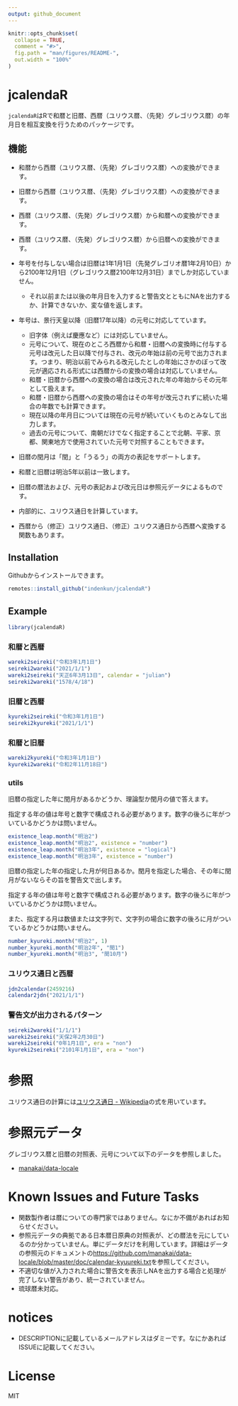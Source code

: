 ```yaml
---
output: github_document
---
```


<!-- README.md is generated from README.Rmd. Please edit that file -->

```r
knitr::opts_chunk$set(
  collapse = TRUE,
  comment = "#>",
  fig.path = "man/figures/README-",
  out.width = "100%"
)
```

# jcalendaR

<!-- badges: start -->
<!-- badges: end -->

`jcalendaR`はRで和暦と旧暦、西暦（ユリウス暦、（先発）グレゴリウス暦）の年月日を相互変換を行うためのパッケージです。

## 機能

* 和暦から西暦（ユリウス暦、（先発）グレゴリウス暦）への変換ができます。
* 旧暦から西暦（ユリウス暦、（先発）グレゴリウス暦）への変換ができます。
* 西暦（ユリウス暦、（先発）グレゴリウス暦）から和暦への変換ができます。
* 西暦（ユリウス暦、（先発）グレゴリウス暦）から旧暦への変換ができます。

* 年号を付与しない場合は旧暦は1年1月1日（先発グレゴリオ暦1年2月10日）から2100年12月1日（グレゴリウス暦2100年12月31日）までしか対応していません。
    * それ以前または以後の年月日を入力すると警告文とともにNAを出力するか、計算できないか、変な値を返します。

* 年号は、景行天皇以降（旧暦17年以降）の元号に対応してています。
    * 旧字体（例えば慶應など）には対応していません。
    * 元号について、現在のところ西暦から和暦・旧暦への変換時に付与する元号は改元した日以降で付与され、改元の年始は前の元号で出力されます。つまり、明治以前でみられる改元したとしの年始にさかのぼって改元が適応される形式には西暦からの変換の場合は対応していません。
    * 和暦・旧暦から西暦への変換の場合は改元された年の年始からその元年として扱えます。
    * 和暦・旧暦から西暦への変換の場合はその年号が改元されずに続いた場合の年数でも計算できます。
    * 現在以降の年月日については現在の元号が続いていくものとみなして出力します。
    * 過去の元号について、南朝だけでなく指定することで北朝、平家、京都、関東地方で使用されていた元号で対照することもできます。

* 旧暦の閏月は「閏」と「うるう」の両方の表記をサポートします。

* 和暦と旧暦は明治5年以前は一致します。
* 旧暦の暦法および、元号の表記および改元日は参照元データによるものです。

* 内部的に、ユリウス通日を計算しています。
* 西暦から（修正）ユリウス通日、（修正）ユリウス通日から西暦へ変換する関数もあります。

## Installation

Githubからインストールできます。

```r
remotes::install_github("indenkun/jcalendaR")
```

## Example

```r
library(jcalendaR)
```

### 和暦と西暦

```r
wareki2seireki("令和3年1月1日")
seireki2wareki("2021/1/1")
wareki2seireki("天正6年3月13日", calendar = "julian")
seireki2wareki("1578/4/18")
```

### 旧暦と西暦

```r
kyureki2seireki("令和3年1月1日")
seireki2kyureki("2021/1/1")
```

### 和暦と旧暦

```r
wareki2kyureki("令和3年1月1日")
kyureki2wareki("令和2年11月18日")
```

### utils

旧暦の指定した年に閏月があるかどうか、理論型か閏月の値で答えます。

指定する年の値は年号と数字で構成される必要があります。数字の後ろに年がついているかどうかは問いません。

```r
existence_leap.month("明治2")
existence_leap.month("明治2", existence = "number")
existence_leap.month("明治3年", existence = "logical")
existence_leap.month("明治3年", existence = "number")
```

旧暦の指定した年の指定した月が何日あるか。閏月を指定した場合、その年に閏月がないならその旨を警告文で出します。

指定する年の値は年号と数字で構成される必要があります。数字の後ろに年がついているかどうかは問いません。

また、指定する月は数値または文字列で、文字列の場合に数字の後ろに月がついているかどうかは問いません。

```r
number_kyureki.month("明治2", 1)
number_kyureki.month("明治2年", "閏1")
number_kyureki.month("明治3", "閏10月")
```

### ユリウス通日と西暦

```r
jdn2calendar(2459216)
calendar2jdn("2021/1/1")
```


### 警告文が出力されるパターン

```r
seireki2wareki("1/1/1")
wareki2seireki("天保2年2月30日")
wareki2seireki("0年1月1日", era = "non")
kyureki2seireki("2101年1月1日", era = "non") 
```

# 参照

ユリウス通日の計算には[ユリウス通日 - Wikipedia](https://ja.wikipedia.org/wiki/ユリウス通日)の式を用いています。

# 参照元データ

グレゴリウス暦と旧暦の対照表、元号について以下のデータを参照しました。

* [manakai/data-locale](https://github.com/manakai/data-locale)

# Known Issues and Future Tasks

* 関数製作者は暦についての専門家ではありません。なにか不備があればお知らせください。
* 参照元データの典拠である日本暦日原典の対照表が、どの暦法を元にしているのか分かっていません。単にデータだけを利用しています。詳細はデータの参照元のドキュメントの[https://github.com/manakai/data-locale/blob/master/doc/calendar-kyuureki.txt](https://github.com/manakai/data-locale/blob/master/doc/calendar-kyuureki.txt)を参照してください。
* 不適切な値が入力された場合に警告文を表示しNAを出力する場合と処理が完了しない警告があり、統一されていません。
* 琉球暦未対応。

# notices

* DESCRIPTIONに記載しているメールアドレスはダミーです。なにかあればISSUEに記載してください。

# License

MIT
